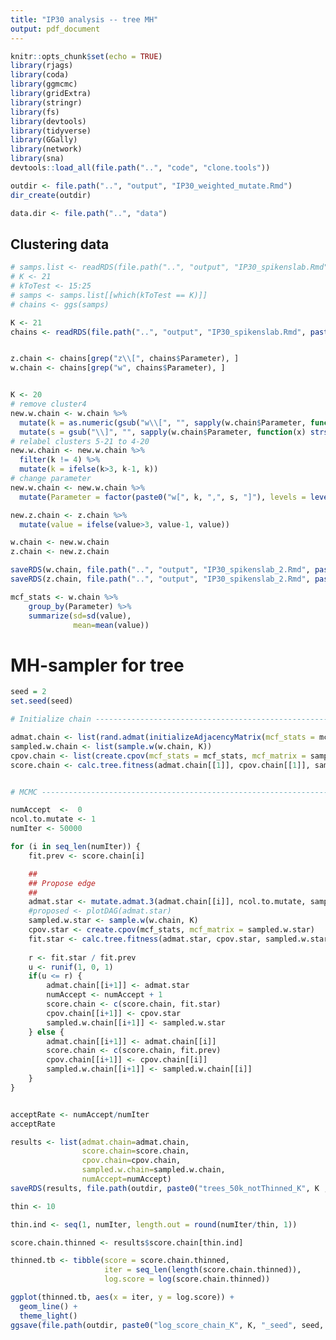 ```yaml
---
title: "IP30 analysis -- tree MH"
output: pdf_document
---
```


```r
knitr::opts_chunk$set(echo = TRUE)
library(rjags)
library(coda)
library(ggmcmc)
library(gridExtra)
library(stringr)
library(fs)
library(devtools)
library(tidyverse)
library(GGally)
library(network)
library(sna)
devtools::load_all(file.path("..", "code", "clone.tools"))

outdir <- file.path("..", "output", "IP30_weighted_mutate.Rmd")
dir_create(outdir)

data.dir <- file.path("..", "data")

```

## Clustering data
```r
# samps.list <- readRDS(file.path("..", "output", "IP30_spikenslab.Rmd", "samps.list.rds"))
# K <- 21
# kToTest <- 15:25
# samps <- samps.list[[which(kToTest == K)]] 
# chains <- ggs(samps) 

K <- 21
chains <- readRDS(file.path("..", "output", "IP30_spikenslab.Rmd", paste0("chains_K", K, ".rds")))


z.chain <- chains[grep("z\\[", chains$Parameter), ]
w.chain <- chains[grep("w", chains$Parameter), ]


K <- 20
# remove cluster4
new.w.chain <- w.chain %>%
  mutate(k = as.numeric(gsub("w\\[", "", sapply(w.chain$Parameter, function(x) strsplit(as.character(x), ",")[[1]][1])))) %>%
  mutate(s = gsub("\\]", "", sapply(w.chain$Parameter, function(x) strsplit(as.character(x), ",")[[1]][2])))
# relabel clusters 5-21 to 4-20
new.w.chain <- new.w.chain %>% 
  filter(k != 4) %>%
  mutate(k = ifelse(k>3, k-1, k))
# change parameter 
new.w.chain <- new.w.chain %>%
  mutate(Parameter = factor(paste0("w[", k, ",", s, "]"), levels = levels(w.chain$Parameter)))

new.z.chain <- z.chain %>%
  mutate(value = ifelse(value>3, value-1, value))

w.chain <- new.w.chain
z.chain <- new.z.chain

saveRDS(w.chain, file.path("..", "output", "IP30_spikenslab_2.Rmd", paste0("w_chain_K", K, "_fixedfromK21.rds")))
saveRDS(z.chain, file.path("..", "output", "IP30_spikenslab_2.Rmd", paste0("z_chain_K", K, "_fixedfromK21.rds")))

mcf_stats <- w.chain %>%
    group_by(Parameter) %>%
    summarize(sd=sd(value),
              mean=mean(value))
```

# MH-sampler for tree

```r
seed = 2
set.seed(seed)

# Initialize chain ------------------------------------------------------------

admat.chain <- list(rand.admat(initializeAdjacencyMatrix(mcf_stats = mcf_stats, zero.thresh = 0.01)))
sampled.w.chain <- list(sample.w(w.chain, K))
cpov.chain <- list(create.cpov(mcf_stats = mcf_stats, mcf_matrix = sampled.w.chain[[1]]))
score.chain <- calc.tree.fitness(admat.chain[[1]], cpov.chain[[1]], sampled.w.chain[[1]])


# MCMC ------------------------------------------------------------------------

numAccept  <-  0
ncol.to.mutate <- 1
numIter <- 50000

for (i in seq_len(numIter)) {
    fit.prev <- score.chain[i]

    ##
    ## Propose edge
    ##
    admat.star <- mutate.admat.3(admat.chain[[i]], ncol.to.mutate, sampled.w.chain[[i]])
    #proposed <- plotDAG(admat.star)
    sampled.w.star <- sample.w(w.chain, K)
    cpov.star <- create.cpov(mcf_stats, mcf_matrix = sampled.w.star)
    fit.star <- calc.tree.fitness(admat.star, cpov.star, sampled.w.star)
    
    r <- fit.star / fit.prev
    u <- runif(1, 0, 1)    
    if(u <= r) {
        admat.chain[[i+1]] <- admat.star
        numAccept <- numAccept + 1
        score.chain <- c(score.chain, fit.star)
        cpov.chain[[i+1]] <- cpov.star
        sampled.w.chain[[i+1]] <- sampled.w.star
    } else {
        admat.chain[[i+1]] <- admat.chain[[i]]
        score.chain <- c(score.chain, fit.prev)
        cpov.chain[[i+1]] <- cpov.chain[[i]]
        sampled.w.chain[[i+1]] <- sampled.w.chain[[i]]
    }
}


acceptRate <- numAccept/numIter
acceptRate


```


```r
results <- list(admat.chain=admat.chain,
                score.chain=score.chain,
                cpov.chain=cpov.chain,
                sampled.w.chain=sampled.w.chain,
                numAccept=numAccept)
saveRDS(results, file.path(outdir, paste0("trees_50k_notThinned_K", K ,"_seed", seed, ".rds")))
```

```r
thin <- 10

thin.ind <- seq(1, numIter, length.out = round(numIter/thin, 1))

score.chain.thinned <- results$score.chain[thin.ind]

thinned.tb <- tibble(score = score.chain.thinned, 
                     iter = seq_len(length(score.chain.thinned)),
                     log.score = log(score.chain.thinned))

ggplot(thinned.tb, aes(x = iter, y = log.score)) +
  geom_line() +
  theme_light()
ggsave(file.path(outdir, paste0("log_score_chain_K", K, "_seed", seed, ".pdf")), width = 7, height = 4)

```
